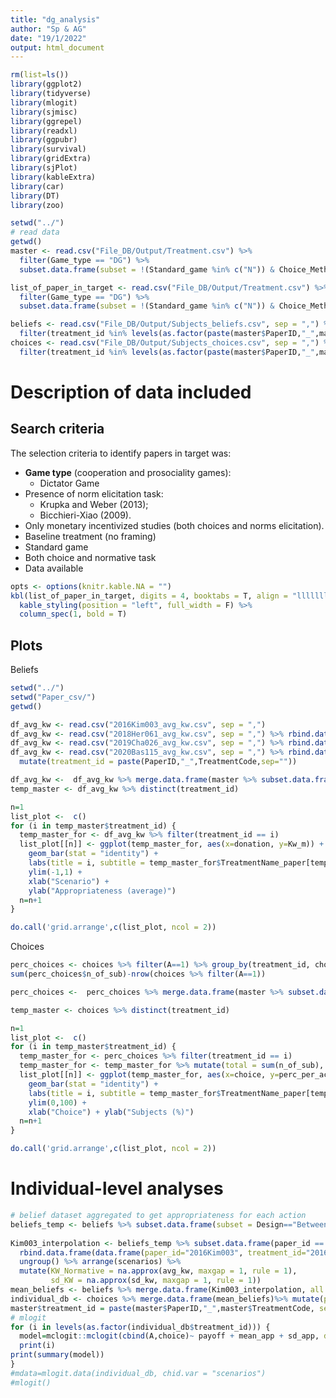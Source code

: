 ```yaml
---
title: "dg_analysis"
author: "Sp & AG"
date: "19/1/2022"
output: html_document
---
```


```r
rm(list=ls())
library(ggplot2)
library(tidyverse)
library(mlogit)
library(sjmisc)
library(ggrepel)
library(readxl)
library(ggpubr)
library(survival)
library(gridExtra)
library(sjPlot)
library(kableExtra)
library(car)
library(DT)
library(zoo)

setwd("../")
# read data 
getwd()
master <- read.csv("File_DB/Output/Treatment.csv") %>% 
  filter(Game_type == "DG") %>%
  subset.data.frame(subset = !(Standard_game %in% c("N")) & Choice_Method != "OnlyNorms" & StatusTreatment_Roma == "6-Complete" & Baseline %in% c(NA, 1))

list_of_paper_in_target <- read.csv("File_DB/Output/Treatment.csv") %>% 
  filter(Game_type == "DG") %>%
  subset.data.frame(subset = !(Standard_game %in% c("N")) & Choice_Method != "OnlyNorms" & StatusTreatment_Roma == "6-Complete" & Baseline %in% c(NA, 1), select = c(PaperID, TreatmentCode, TreatmentName_paper, Year, Game_type, Standard_game, Baseline, Group_size, Rounds, Method_elicitation, Avg_coop, Avg_NE, Var_coop, Var_NE, Avg_KW_m))

beliefs <- read.csv("File_DB/Output/Subjects_beliefs.csv", sep = ",") %>%
  filter(treatment_id %in% levels(as.factor(paste(master$PaperID,"_",master$TreatmentCode, sep=""))))
choices <- read.csv("File_DB/Output/Subjects_choices.csv", sep = ",") %>%
  filter(treatment_id %in% levels(as.factor(paste(master$PaperID,"_",master$TreatmentCode, sep=""))))

```

# Description of data included

## Search criteria

The selection criteria to identify papers in target was:

* **Game type** (cooperation and prosociality games):
  + Dictator Game <!--(with tax/standard/Lying); -->
  <!-- + Donation Game; -->
  <!-- + Ultimatum Game; -->
  <!-- + Trust Game; -->
  <!-- + Public Good Game; -->
  <!-- + Prisoner's Dilemma Game; -->
  <!-- + Take or Give Fame; -->
  <!-- + CPR; -->
  <!-- + Bargaining Game; -->
  <!-- + Tax Game; -->
  <!-- + Investment Game; -->
* Presence of norm elicitation task:
  + Krupka and Weber (2013);
  + Bicchieri-Xiao (2009).
* Only monetary incentivized studies (both choices and norms elicitation).
* Baseline treatment (no framing)
* Standard game
* Both choice and normative task
* Data available

```r

opts <- options(knitr.kable.NA = "")
kbl(list_of_paper_in_target, digits = 4, booktabs = T, align = "llllllllllrrrrrr", centering = F, caption="List of paper after selection criteria applied") %>%
  kable_styling(position = "left", full_width = F) %>%
  column_spec(1, bold = T)

```

## Plots

Beliefs

```r
setwd("../")
setwd("Paper_csv/")
getwd()

df_avg_kw <- read.csv("2016Kim003_avg_kw.csv", sep = ",") 
df_avg_kw <- read.csv("2018Her061_avg_kw.csv", sep = ",") %>% rbind.data.frame(df_avg_kw)
df_avg_kw <- read.csv("2019Cha026_avg_kw.csv", sep = ",") %>% rbind.data.frame(df_avg_kw)
df_avg_kw <- read.csv("2020Bas115_avg_kw.csv", sep = ",") %>% rbind.data.frame(df_avg_kw) %>%
  mutate(treatment_id = paste(PaperID,"_",TreatmentCode,sep=""))

df_avg_kw <-  df_avg_kw %>% merge.data.frame(master %>% subset.data.frame(select = c(PaperID, TreatmentName_paper, TreatmentCode)) %>% mutate(treatment_id = paste(PaperID,"_",TreatmentCode,sep="")), by = c("PaperID","TreatmentCode","treatment_id")) %>% filter(!(is.na(TreatmentName_paper)))
temp_master <- df_avg_kw %>% distinct(treatment_id)

n=1
list_plot <-  c()
for (i in temp_master$treatment_id) {
  temp_master_for <- df_avg_kw %>% filter(treatment_id == i)
  list_plot[[n]] <- ggplot(temp_master_for, aes(x=donation, y=Kw_m)) + 
    geom_bar(stat = "identity") + 
    labs(title = i, subtitle = temp_master_for$TreatmentName_paper[temp_master_for$treatment_id == i]) +
    ylim(-1,1) +
    xlab("Scenario") + 
    ylab("Appropriateness (average)")
  n=n+1
}

do.call('grid.arrange',c(list_plot, ncol = 2))
```

Choices

```r
perc_choices <- choices %>% filter(A==1) %>% group_by(treatment_id, choice) %>% summarise(n_of_sub = n())
sum(perc_choices$n_of_sub)-nrow(choices %>% filter(A==1))

perc_choices <-  perc_choices %>% merge.data.frame(master %>% subset.data.frame(select = c(PaperID, TreatmentName_paper, TreatmentCode)) %>% mutate(treatment_id = paste(PaperID,"_",TreatmentCode,sep="")), by = "treatment_id") %>% filter(!(is.na(TreatmentName_paper)))

temp_master <- choices %>% distinct(treatment_id)

n=1
list_plot <-  c()
for (i in temp_master$treatment_id) {
  temp_master_for <- perc_choices %>% filter(treatment_id == i)
  temp_master_for <- temp_master_for %>% mutate(total = sum(n_of_sub), perc_per_action = round(n_of_sub/total*100, digits=2))
  list_plot[[n]] <- ggplot(temp_master_for, aes(x=choice, y=perc_per_action)) + 
    geom_bar(stat = "identity") + 
    labs(title = i, subtitle = temp_master_for$TreatmentName_paper[temp_master_for$treatment_id == i]) + 
    ylim(0,100) +
    xlab("Choice") + ylab("Subjects (%)")
  n=n+1
}

do.call('grid.arrange',c(list_plot, ncol = 2))
```





# Individual-level analyses

```r
# belief dataset aggregated to get appropriateness for each action
beliefs_temp <- beliefs %>% subset.data.frame(subset = Design=="Between"&Game_type=="DG") %>% group_by(paper_id, treatment_id,scenarios) %>% summarise(avg_kw = mean(KW_Normative, rm.na=T),
                                                                                                                                                       sd_kw = sd(KW_Normative, na.rm = T))
Kim003_interpolation <- beliefs_temp %>% subset.data.frame(paper_id == "2016Kim003" & treatment_id == "2016Kim003_7") %>%
  rbind.data.frame(data.frame(paper_id="2016Kim003", treatment_id="2016Kim003_7", scenarios=seq(1,15,2), avg_kw=NA, sd_kw=NA)) %>%
  ungroup() %>% arrange(scenarios) %>%
  mutate(KW_Normative = na.approx(avg_kw, maxgap = 1, rule = 1),
         sd_KW = na.approx(sd_kw, maxgap = 1, rule = 1))
mean_beliefs <- beliefs %>% merge.data.frame(Kim003_interpolation, all = T) %>% group_by(paper_id, treatment_id, scenarios) %>% summarise(mean_app=mean(KW_Normative), sd_app=mean(sd_KW))
individual_db <- choices %>% merge.data.frame(mean_beliefs)%>% mutate(payoff=endowment-scenarios)
master$treatment_id = paste(master$PaperID,"_",master$TreatmentCode, sep="")
# mlogit
for (i in levels(as.factor(individual_db$treatment_id))) {
  model=mclogit::mclogit(cbind(A,choice)~ payoff + mean_app + sd_app, data=individual_db%>% filter(treatment_id==i))
  print(i)
print(summary(model))
}
#mdata=mlogit.data(individual_db, chid.var = "scenarios")
#mlogit()
```

